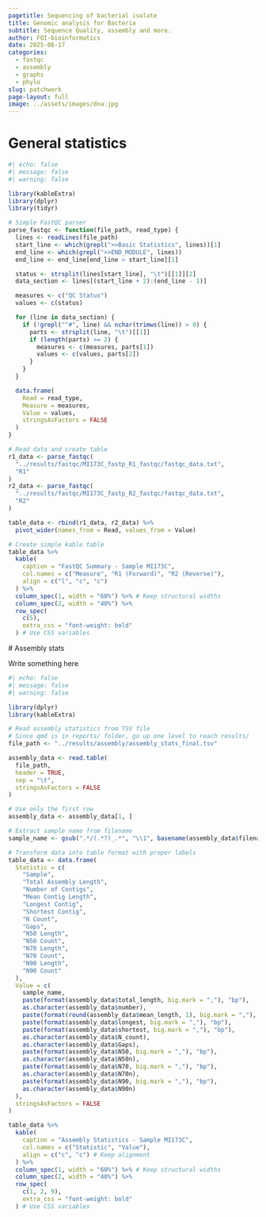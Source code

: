 ```yaml
---
pagetitle: Sequencing of bacterial isolate
title: Genomic analysis for Bacteria
subtitle: Sequence Quality, assembly and more.
author: FOI-bioinformatics
date: 2025-06-17
categories:
  - fastqc
  - assembly
  - graphs
  - phylo
slug: patchwork
page-layout: full
image: ../assets/images/dna.jpg
---
```


# General statistics

```r
#| echo: false
#| message: false
#| warning: false

library(kableExtra)
library(dplyr)
library(tidyr)

# Simple FastQC parser
parse_fastqc <- function(file_path, read_type) {
  lines <- readLines(file_path)
  start_line <- which(grepl(">>Basic Statistics", lines))[1]
  end_line <- which(grepl(">>END_MODULE", lines))
  end_line <- end_line[end_line > start_line][1]

  status <- strsplit(lines[start_line], "\t")[[1]][2]
  data_section <- lines[(start_line + 2):(end_line - 1)]

  measures <- c("QC Status")
  values <- c(status)

  for (line in data_section) {
    if (!grepl("^#", line) && nchar(trimws(line)) > 0) {
      parts <- strsplit(line, "\t")[[1]]
      if (length(parts) >= 2) {
        measures <- c(measures, parts[1])
        values <- c(values, parts[2])
      }
    }
  }

  data.frame(
    Read = read_type,
    Measure = measures,
    Value = values,
    stringsAsFactors = FALSE
  )
}

# Read data and create table
r1_data <- parse_fastqc(
  "../results/fastqc/MI173C_fastp_R1_fastqc/fastqc_data.txt",
  "R1"
)
r2_data <- parse_fastqc(
  "../results/fastqc/MI173C_fastp_R2_fastqc/fastqc_data.txt",
  "R2"
)

table_data <- rbind(r1_data, r2_data) %>%
  pivot_wider(names_from = Read, values_from = Value)

# Create simple kable table
table_data %>%
  kable(
    caption = "FastQC Summary - Sample MI173C",
    col.names = c("Measure", "R1 (Forward)", "R2 (Reverse)"),
    align = c("l", "c", "c")
  ) %>%
  column_spec(1, width = "60%") %>% # Keep structural widths
  column_spec(2, width = "40%") %>%
  row_spec(
    c(5),
    extra_css = "font-weight: bold"
  ) # Use CSS variables
```
  
  # Assembly stats
  
  Write something here
  
```r
#| echo: false
#| message: false
#| warning: false

library(dplyr)
library(kableExtra)

# Read assembly statistics from TSV file
# Since qmd is in reports/ folder, go up one level to reach results/
file_path <- "../results/assembly/assembly_stats_final.tsv"

assembly_data <- read.table(
  file_path,
  header = TRUE,
  sep = "\t",
  stringsAsFactors = FALSE
)

# Use only the first row
assembly_data <- assembly_data[1, ]

# Extract sample name from filename
sample_name <- gsub(".*/(.*?)_.*", "\\1", basename(assembly_data$filename))

# Transform data into table format with proper labels
table_data <- data.frame(
  Statistic = c(
    "Sample",
    "Total Assembly Length",
    "Number of Contigs",
    "Mean Contig Length",
    "Longest Contig",
    "Shortest Contig",
    "N Count",
    "Gaps",
    "N50 Length",
    "N50 Count",
    "N70 Length",
    "N70 Count",
    "N90 Length",
    "N90 Count"
  ),
  Value = c(
    sample_name,
    paste(format(assembly_data$total_length, big.mark = ","), "bp"),
    as.character(assembly_data$number),
    paste(format(round(assembly_data$mean_length, 1), big.mark = ","), "bp"),
    paste(format(assembly_data$longest, big.mark = ","), "bp"),
    paste(format(assembly_data$shortest, big.mark = ","), "bp"),
    as.character(assembly_data$N_count),
    as.character(assembly_data$Gaps),
    paste(format(assembly_data$N50, big.mark = ","), "bp"),
    as.character(assembly_data$N50n),
    paste(format(assembly_data$N70, big.mark = ","), "bp"),
    as.character(assembly_data$N70n),
    paste(format(assembly_data$N90, big.mark = ","), "bp"),
    as.character(assembly_data$N90n)
  ),
  stringsAsFactors = FALSE
)

table_data %>%
  kable(
    caption = "Assembly Statistics - Sample MI173C",
    col.names = c("Statistic", "Value"),
    align = c("c", "c") # Keep alignment
  ) %>%
  column_spec(1, width = "60%") %>% # Keep structural widths
  column_spec(2, width = "40%") %>%
  row_spec(
    c(1, 2, 9),
    extra_css = "font-weight: bold"
  ) # Use CSS variables
```
